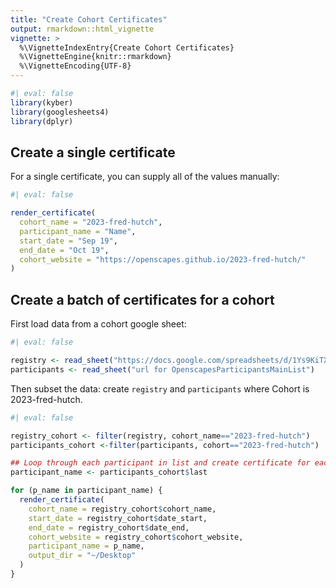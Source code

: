```yaml
---
title: "Create Cohort Certificates"
output: rmarkdown::html_vignette
vignette: >
  %\VignetteIndexEntry{Create Cohort Certificates}
  %\VignetteEngine{knitr::rmarkdown}
  %\VignetteEncoding{UTF-8}
---
```


```r
#| eval: false
library(kyber)
library(googlesheets4)
library(dplyr)
```

## Create a single certificate

For a single certificate, you can supply all of the values manually:

```r
#| eval: false

render_certificate(
  cohort_name = "2023-fred-hutch",
  participant_name = "Name",
  start_date = "Sep 19",
  end_date = "Oct 19",
  cohort_website = "https://openscapes.github.io/2023-fred-hutch/"
)
```

## Create a batch of certificates for a cohort

First load data from a cohort google sheet:

```r
#| eval: false

registry <- read_sheet("https://docs.google.com/spreadsheets/d/1Ys9KiTXXmZ_laBoCV2QWEm7AcnGSVQaXvm2xpi4XTSc")
participants <- read_sheet("url for OpenscapesParticipantsMainList")
```

Then subset the data: create `registry` and `participants` where Cohort is 2023-fred-hutch.

```r
#| eval: false

registry_cohort <- filter(registry, cohort_name=="2023-fred-hutch")
participants_cohort <-filter(participants, cohort=="2023-fred-hutch")

## Loop through each participant in list and create certificate for each
participant_name <- participants_cohort$last

for (p_name in participant_name) {
  render_certificate(
    cohort_name = registry_cohort$cohort_name,
    start_date = registry_cohort$date_start,
    end_date = registry_cohort$date_end,
    cohort_website = registry_cohort$cohort_website,
    participant_name = p_name,
    output_dir = "~/Desktop"            
  )
}

```
